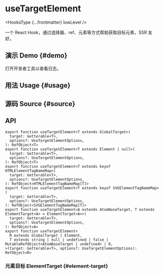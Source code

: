 # useTargetElement


<HooksType {...frontmatter} lowLevel />

一个 React Hook，通过选择器、ref、元素等方式帮助获取目标元素，SSR 友好。

## 演示 Demo \{#demo}

打开开发者工具以查看日志。


<App />

## 用法 Usage \{#usage}



## 源码 Source \{#source}


<Source />

## API

```tsx
export function useTargetElement<T extends GlobalTarget>(
  target: Getterable<T>,
  options?: UseTargetElementOptions,
): RefObject<T>
export function useTargetElement<T extends Element | null>(
  target: Getterable<T>,
  options?: UseTargetElementOptions,
): RefObject<T>
export function useTargetElement<T extends keyof HTMLElementTagNameMap>(
  target: Getterable<T>,
  options?: UseTargetElementOptions,
): RefObject<HTMLElementTagNameMap[T]>
export function useTargetElement<T extends keyof SVGElementTagNameMap>(
  target: Getterable<T>,
  options?: UseTargetElementOptions,
): RefObject<SVGElementTagNameMap[T]>
export function useTargetElement<A extends AtomBaseTarget, T extends ElementTarget<A> = ElementTarget<A>>(
  target: Getterable<T>,
  options?: UseTargetElementOptions,
): RefObject<A>
export function useTargetElement<
  R extends GlobalTarget | Element,
  T extends string | null | undefined | false | MutableRefObject<AtomBaseTarget | undefined> | R,
>(target: Getterable<T>, options?: UseTargetElementOptions): RefObject<R>
```

### 元素目标 ElementTarget \{#element-target}


<Tip type="target" />
